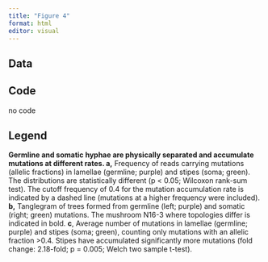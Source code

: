 ```yaml
---
title: "Figure 4"
format: html
editor: visual
---
```


## Data

## Code

no code

## Legend

**Germline and somatic hyphae are physically separated and accumulate mutations at different rates. a,** Frequency of reads carrying mutations (allelic fractions) in lamellae (germline; purple) and stipes (soma; green). The distributions are statistically different (p \< 0.05; Wilcoxon rank-sum test). The cutoff frequency of 0.4 for the mutation accumulation rate is indicated by a dashed line (mutations at a higher frequency were included). **b,** Tanglegram of trees formed from germline (left; purple) and somatic (right; green) mutations. The mushroom N16-3 where topologies differ is indicated in bold. **c**, Average number of mutations in lamellae (germline; purple) and stipes (soma; green), counting only mutations with an allelic fraction \>0.4. Stipes have accumulated significantly more mutations (fold change: 2.18-fold; p = 0.005; Welch two sample t-test).
